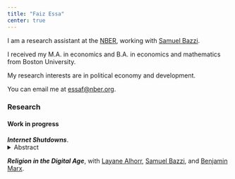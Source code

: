 ```yaml
---
title: "Faiz Essa"
center: true
---
```


I am a research assistant at the [NBER](https://www.nber.org/), working with [Samuel Bazzi](https://sites.google.com/site/samuelbazzi/).

I received my M.A. in economics and B.A. in economics and mathematics from Boston University.

My research interests are in political economy and development.

You can email me at [essaf\@nber.org](mailto:essaf@nber.org).

### Research
#### Work in progress

***Internet Shutdowns***.
<details>

<summary>Abstract</summary>

<p style="line-height: 1;"> <small> In response to recent instances of political turmoil, governments have often resorted to shutting down the internet. However, the predictors and effects of such shutdowns have yet to be systematically studied. This paper fills this gap by providing a descriptive overview of internet shutdowns, highlighting their prevalence in low-income and less democratic countries. I then narrow my focus to India, the most frequent perpetrator of shutdowns, to study their effects. My event study approach reveals a consistent pattern: shutdowns are frequently initiated during periods of rising protests, effectively obstructing their momentum. This pattern holds true for both violent and non-violent protests. Additionally, difference-in-differences results reveal that shutdowns do not lead to electoral consequences for incumbent members of India's state legislatures. These results provide insights into the prevalence of internet shutdowns and their underlying dynamics. </small></p>

</details>

***Religion in the Digital Age***, with [Layane Alhorr](https://www.layanealhorr.com/), [Samuel Bazzi](https://sites.google.com/site/samuelbazzi/Home), and [Benjamin Marx](https://sites.google.com/view/bmarx/home).

